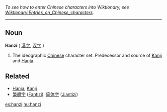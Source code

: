 ''To see how to enter Chinese characters into Wiktionary, see [[Wiktionary:Entries_on_Chinese_characters]].''
----

==Noun==
'''Hanzi''' ( <font lang="zh">[[漢字]], [[汉字]]</font> )

#The ideographic [[Chinese]] character set.  Predecessor and source of [[Kanji]] and [[Hanja]].

==Related==
*[[Hanja]], [[Kanji]]
*[[繁體字]] ([[Fantizi]]), [[简体字]] ([[Jiantizi]])

[[es:hanzi]]
[[hu:hanzi]]